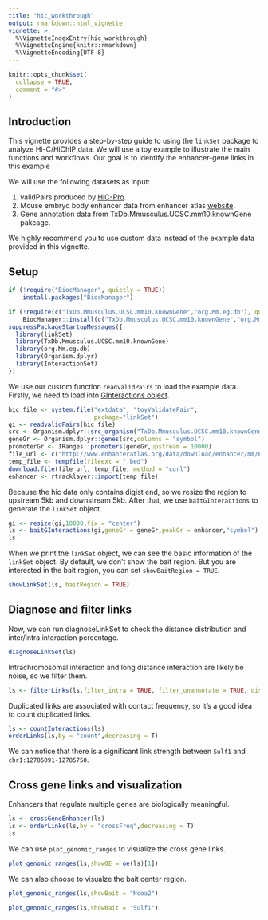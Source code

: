 ```yaml
---
title: "hic_workthrough"
output: rmarkdown::html_vignette
vignette: >
  %\VignetteIndexEntry{hic_workthrough}
  %\VignetteEngine{knitr::rmarkdown}
  %\VignetteEncoding{UTF-8}
---
```


```r
knitr::opts_chunk$set(
  collapse = TRUE,
  comment = "#>"
)
```

## Introduction
This vignette provides a step-by-step guide to using the `linkSet` package to analyze Hi-C/HiChIP  data. We will use a toy example to illustrate the main functions and workflows.
Our goal is to identify the enhancer-gene links in this example

We will use the following datasets as input:

1. validPairs produced by [HiC-Pro](https://github.com/nservant/HiC-Pro).
2. Mouse embryo body enhancer data from enhancer atlas [website](http://www.enhanceratlas.org/).
3. Gene annotation data from TxDb.Mmusculus.UCSC.mm10.knownGene pakcage.

We highly recommend you to use custom data instead of the example data provided in this vignette.

## Setup


```r
if (!require("BiocManager", quietly = TRUE))
    install.packages("BiocManager")

if (!require(c("TxDb.Mmusculus.UCSC.mm10.knownGene","org.Mm.eg.db"), quietly = TRUE))
    BiocManager::install(c("TxDb.Mmusculus.UCSC.mm10.knownGene","org.Mm.eg.db"))
suppressPackageStartupMessages({
  library(linkSet)
  library(TxDb.Mmusculus.UCSC.mm10.knownGene)
  library(org.Mm.eg.db)
  library(Organism.dplyr)
  library(InteractionSet)
})
```

We use our custom function `readvalidPairs` to load the example data. 
Firstly, we need to load into [GInteractions object](https://bioconductor.org/packages/release/bioc/vignettes/InteractionSet/inst/doc/GInteractions.html).
```r
hic_file <- system.file("extdata", "toyValidatePair", 
                        package="linkSet")
gi <- readvalidPairs(hic_file)
src <- Organism.dplyr::src_organism("TxDb.Mmusculus.UCSC.mm10.knownGene")
geneGr <- Organism.dplyr::genes(src,columns = "symbol")
promoterGr <- IRanges::promoters(geneGr,upstream = 10000)
file_url <- c("http://www.enhanceratlas.org/data/download/enhancer/mm/Embryo_body.bed")
temp_file <- tempfile(fileext = ".bed")
download.file(file_url, temp_file, method = "curl")
enhancer <- rtracklayer::import(temp_file)
```

Because the hic data only contains digist end, so we resize the region to upstream 5kb and downstream 5kb.
After that, we use `baitGInteractions` to generate the `linkSet` object.
```r
gi <- resize(gi,10000,fix = "center")
ls <- baitGInteractions(gi,geneGr = geneGr,peakGr = enhancer,"symbol")
ls
```

When we print the `linkSet` object, we can see the basic information of the `linkSet` object.
By default, we don't show the bait region. But you are interested in the bait region, you can set `showBaitRegion = TRUE`.
```r
showLinkSet(ls, baitRegion = TRUE)
```

## Diagnose and filter links
Now, we can run diagnoseLinkSet to check the distance distribution and inter/intra interaction percentage.
```r
diagnoseLinkSet(ls)
```

Intrachromosomal interaction and long distance interaction are likely be noise, so we filter them.
```r
ls <- filterLinks(ls,filter_intra = TRUE, filter_unannotate = TRUE, distance = 50000000)
```

Duplicated links are associated with contact frequency, so it's a good idea to count duplicated links.
```r
ls <- countInteractions(ls)
orderLinks(ls,by = "count",decreasing = T)
```

We can notice that there is a significant link strength between `Sulf1` and `chr1:12785091-12785750`.


## Cross gene links and visualization
Enhancers that regulate multiple genes are biologically meaningful.
```r
ls <- crossGeneEnhancer(ls)
ls <- orderLinks(ls,by = "crossFreq",decreasing = T)
ls
```
We can use `plot_genomic_ranges` to visualize the cross gene links.
```r
plot_genomic_ranges(ls,showOE = oe(ls)[1])
```

We can also choose to visualze the bait center region.
```r
plot_genomic_ranges(ls,showBait = "Ncoa2")
```
```r
plot_genomic_ranges(ls,showBait = "Sulf1")

```
